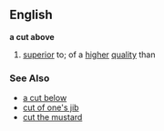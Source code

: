 ==English==
{{idiom2}}
'''a cut above'''
# [[superior]] to; of a [[higher]] [[quality]] than
=== See Also ===
*[[a cut below]]
*[[cut of one's jib]]
*[[cut the mustard]]